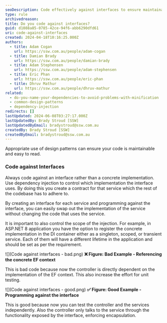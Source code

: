 ```yaml
---
seoDescription: Code effectively against interfaces to ensure maintainable and readable code, making it easier to swap out implementations without modifying using code.
type: rule
archivedreason:
title: Do you code against interfaces?
guid: d1088a85-0785-42ce-94f6-abb6290dfd61
uri: code-against-interfaces
created: 2024-04-18T10:16:25.000Z
authors:
  - title: Adam Cogan
    url: https://ssw.com.au/people/adam-cogan
  - title: Damian Brady
    url: https://ssw.com.au/people/damian-brady
  - title: Adam Stephensen
    url: https://ssw.com.au/people/adam-stephensen
  - title: Eric Phan
    url: https://ssw.com.au/people/eric-phan
  - title: Dhruv Mathur
    url: https://ssw.com.au/people/dhruv-mathur
related:
  - do-you-name-your-dependencies-to-avoid-problems-with-minification
  - common-design-patterns
  - dependency-injection
redirects: []
lastUpdated: 2024-06-08T03:27:17.000Z
lastUpdatedBy: Brady Stroud [SSW]
lastUpdatedByEmail: bradystroud@ssw.com.au
createdBy: Brady Stroud [SSW]
createdByEmail: bradystroud@ssw.com.au
---
```


Appropriate use of design patterns can ensure your code is maintainable and easy to read.
### Code against Interfaces

Always code against an interface rather than a concrete implementation. Use dependency injection to control which implementation the interface uses. By doing this you create a contract for that service which the rest of the codebase has to adhere to.

By creating an interface for each service and programming against the interface, you can easily swap out the implementation of the service without changing the code that uses the service.

It is important to also control the scope of the injection. For example, in ASP.NET 8 application you have the option to register the concrete implementation in the DI container either as a singleton, scoped, or transient service. Each of them will have a different lifetime in the application and should be set as per the requirement.

![](Code against interfaces - bad.png)
**❌ Figure: Bad Example - Referencing the concrete EF context**

This is bad code because now the controller is directly dependent on the implementation of the EF context. This also increase the effort for unit testing.

![](Code against interfaces - good.png)
**✅ Figure: Good Example - Programming against the interface**

This is good because now you can test the controller and the services independently. Also the controller only talks to the service through the functionality exposed by the interface, enforcing encapsulation.
